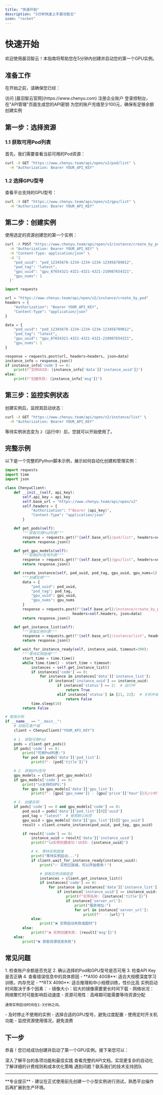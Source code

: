 ```yaml
---
title: "快速开始"
description: "5分钟快速上手晨羽智云"
icon: "rocket"
---
```


# 快速开始

欢迎使用晨羽智云！本指南将帮助您在5分钟内创建并启动您的第一个GPU实例。

## 准备工作

在开始之前，请确保您已经：

<Steps>
  <Step title="注册账户">
    访问 [晨羽智云官网](https://www.chenyu.com) 注册企业账户
  </Step>
  <Step title="获取API Key">
    登录控制台，在"API管理"页面生成您的API密钥
  </Step>
  <Step title="账户充值">
    为您的账户充值至少100元，确保有足够余额创建实例
  </Step>
</Steps>

## 第一步：选择资源

### 1.1 获取可用Pod列表

首先，我们需要查看当前可用的Pod资源：

```bash
curl -X GET "https://www.chenyu.team/api/open/v2/pod/list" \
  -H "Authorization: Bearer YOUR_API_KEY"
```

### 1.2 选择GPU型号

查看平台支持的GPU型号：

```bash
curl -X GET "https://www.chenyu.team/api/open/v2/gpu/list" \
  -H "Authorization: Bearer YOUR_API_KEY"
```

## 第二步：创建实例

使用选定的资源创建您的第一个实例：

<CodeGroup>

```bash cURL
curl -X POST "https://www.chenyu.team/api/open/v2/instance/create_by_pod" \
  -H "Authorization: Bearer YOUR_API_KEY" \
  -H "Content-Type: application/json" \
  -d '{
    "pod_uuid": "pod_12345678-1234-1234-1234-123456789012",
    "pod_tag": "latest",
    "gpu_uuid": "gpu_87654321-4321-4321-4321-210987654321",
    "gpu_nums": 1
  }'
```

```python Python
import requests

url = "https://www.chenyu.team/api/open/v2/instance/create_by_pod"
headers = {
    "Authorization": "Bearer YOUR_API_KEY",
    "Content-Type": "application/json"
}

data = {
    "pod_uuid": "pod_12345678-1234-1234-1234-123456789012",
    "pod_tag": "latest",
    "gpu_uuid": "gpu_87654321-4321-4321-4321-210987654321",
    "gpu_nums": 1
}

response = requests.post(url, headers=headers, json=data)
instance_info = response.json()
if instance_info['code'] == 0:
    print(f"实例UUID: {instance_info['data']['instance_uuid']}")
else:
    print(f"创建失败: {instance_info['msg']}")
```

</CodeGroup>

## 第三步：监控实例状态

创建实例后，监控其启动状态：

```bash
curl -X GET "https://www.chenyu.team/api/open/v2/instance/list" \
  -H "Authorization: Bearer YOUR_API_KEY"
```

等待实例状态变为 `2`（运行中）后，您就可以开始使用了。

## 完整示例

以下是一个完整的Python脚本示例，展示如何自动化创建和管理实例：

<CodeGroup>

```python Python SDK
import requests
import time
import json

class ChenyuClient:
    def __init__(self, api_key):
        self.api_key = api_key
        self.base_url = "https://www.chenyu.team/api/open/v2"
        self.headers = {
            "Authorization": f"Bearer {api_key}",
            "Content-Type": "application/json"
        }

    def get_pods(self):
        """获取可用Pod列表"""
        response = requests.get(f"{self.base_url}/pod/list", headers=self.headers)
        return response.json()

    def get_gpu_models(self):
        """获取GPU型号列表"""
        response = requests.get(f"{self.base_url}/gpu/list", headers=self.headers)
        return response.json()

    def create_instance(self, pod_uuid, pod_tag, gpu_uuid, gpu_nums=1):
        """创建实例"""
        data = {
            "pod_uuid": pod_uuid,
            "pod_tag": pod_tag,
            "gpu_uuid": gpu_uuid,
            "gpu_nums": gpu_nums
        }
        response = requests.post(f"{self.base_url}/instance/create_by_pod",
                               headers=self.headers, json=data)
        return response.json()

    def get_instance_list(self):
        """获取实例列表"""
        response = requests.get(f"{self.base_url}/instance/list", headers=self.headers)
        return response.json()

    def wait_for_instance_ready(self, instance_uuid, timeout=300):
        """等待实例就绪"""
        start_time = time.time()
        while time.time() - start_time < timeout:
            instances = self.get_instance_list()
            if instances['code'] == 0:
                for instance in instances['data']['instance_list']:
                    if instance['instance_uuid'] == instance_uuid:
                        if instance['status'] == 2:  # 运行中
                            return True
                        elif instance['status'] in [21, 22]:  # 关机中或已关机
                            return False
            time.sleep(10)
        return False

# 使用示例
if __name__ == "__main__":
    # 初始化客户端
    client = ChenyuClient("YOUR_API_KEY")
    
    # 1. 获取可用Pod
    pods = client.get_pods()
    if pods['code'] == 0:
        print("可用Pod列表:")
        for pod in pods['data']['pod_list']:
            print(f"- {pod['title']}")

    # 2. 获取GPU型号
    gpu_models = client.get_gpu_models()
    if gpu_models['code'] == 0:
        print("\n支持的GPU:")
        for gpu in gpu_models['data']['gpu_list']:
            print(f"- {gpu['gpu_name']} - {gpu['price']['hour']}元/小时")

    # 3. 创建实例
    if pods['code'] == 0 and gpu_models['code'] == 0:
        pod_uuid = pods['data']['pod_list'][0]['uuid']
        pod_tag = "latest"  # 使用默认标签
        gpu_uuid = gpu_models['data']['gpu_list'][0]['gpu_uuid']
        result = client.create_instance(pod_uuid, pod_tag, gpu_uuid)

        if result['code'] == 0:
            instance_uuid = result['data']['instance_uuid']
            print(f"\n实例创建成功！UUID: {instance_uuid}")

            # 4. 等待实例就绪
            print("等待实例启动...")
            if client.wait_for_instance_ready(instance_uuid):
                print("✅ 实例已就绪，可以开始使用！")

                # 获取实例详细信息
                instances = client.get_instance_list()
                if instances['code'] == 0:
                    for instance in instances['data']['instance_list']:
                        if instance['instance_uuid'] == instance_uuid:
                            print(f"实例名称: {instance['title']}")
                            if instance['server_url']:
                                print("服务地址:")
                                for url in instance['server_url']:
                                    print(f"  - {url}")
            else:
                print("❌ 实例启动失败或超时")
        else:
            print(f"❌ 实例创建失败: {result['msg']}")
    else:
        print("❌ 获取资源信息失败")
```

</CodeGroup>

## 常见问题

<AccordionGroup>
  <Accordion title="实例创建失败怎么办？" icon="question">
    1. 检查账户余额是否充足
    2. 确认选择的Pod和GPU型号是否可用
    3. 检查API Key是否正确
    4. 查看错误信息中的具体原因
  </Accordion>
  
  <Accordion title="如何选择合适的GPU型号？" icon="microchip">
    - **A100 40GB**: 适合大规模深度学习训练，内存充足
    - **RTX 4090**: 适合推理和中小规模训练，性价比高
  </Accordion>
  
  <Accordion title="实例启动很慢怎么办？" icon="clock">
    实例启动时间取决于多个因素：
    - 镜像大小：较大的镜像需要更长时间下载
    - 网络状况：网络繁忙时可能影响启动速度
    - 资源可用性：高峰期可能需要等待资源分配
    
    通常实例启动时间在1-3分钟之间。
  </Accordion>
  
  <Accordion title="如何优化成本？" icon="dollar-sign">
    - 及时停止不使用的实例
    - 选择合适的GPU型号，避免过度配置
    - 使用定时开关机功能
    - 监控资源使用情况，避免浪费
  </Accordion>
</AccordionGroup>

## 下一步

恭喜！您已经成功创建并启动了第一个GPU实例。接下来您可以：

<CardGroup cols={2}>
  <Card title="功能介绍" icon="book-open" href="/userguide/introduction">
    深入了解平台的各项功能和最佳实践
  </Card>
  <Card title="API参考" icon="code" href="/api-reference/introduction">
    查看完整的API文档，实现更复杂的自动化
  </Card>
  <Card title="计费说明" icon="credit-card" href="/userguide/billing">
    了解详细的计费规则和成本优化策略
  </Card>
  <Card title="技术支持" icon="headset" href="mailto:admin@chenyu.com">
    遇到问题？联系我们的技术支持团队
  </Card>
</CardGroup>

---

<Tip>
  **专业提示** - 建议在正式使用前先创建一个小型实例进行测试，熟悉平台操作后再扩展到生产环境。
</Tip> 